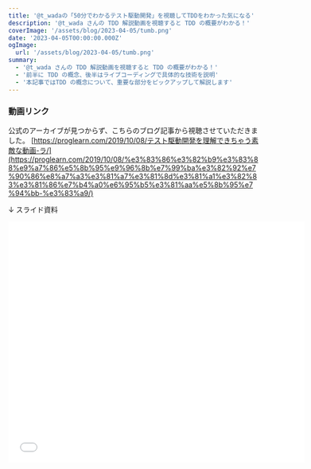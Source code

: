 ```yaml
---
title: '@t_wadaの「50分でわかるテスト駆動開発」を視聴してTDDをわかった気になる'
description: '@t_wada さんの TDD 解説動画を視聴すると TDD の概要がわかる！'
coverImage: '/assets/blog/2023-04-05/tumb.png'
date: '2023-04-05T00:00:00.000Z'
ogImage:
  url: '/assets/blog/2023-04-05/tumb.png'
summary:
  - '@t_wada さんの TDD 解説動画を視聴すると TDD の概要がわかる！'
  - '前半に TDD の概念、後半はライブコーディングで具体的な技術を説明'
  - '本記事ではTDD の概念について、重要な部分をピックアップして解説します'
---
```


### 動画リンク

公式のアーカイブが見つからず、こちらのブログ記事から視聴させていただきました。
[https://proglearn.com/2019/10/08/テスト駆動開発を理解できちゃう素敵な動画-ラ/](https://proglearn.com/2019/10/08/%e3%83%86%e3%82%b9%e3%83%88%e9%a7%86%e5%8b%95%e9%96%8b%e7%99%ba%e3%82%92%e7%90%86%e8%a7%a3%e3%81%a7%e3%81%8d%e3%81%a1%e3%82%83%e3%81%86%e7%b4%a0%e6%95%b5%e3%81%aa%e5%8b%95%e7%94%bb-%e3%83%a9/)

↓ スライド資料

<iframe
  src='//www.slideshare.net/slideshow/embed_code/key/1s1WGcT6DVyV29'
  width='595'
  height='485'
  frameBorder='0'
  marginWidth='0'
  marginHeight='0'
  scrolling='no'
  allowFullScreen
/>

### t_wada とは？

t_wada こと和田卓人さんはテスト駆動開発を日本国内に広めた第一人者で、<br />
「テスト駆動開発」「SQL アンチパターン」など有名本を翻訳出版したすごい人です。

<PointBlock title='用語解説「リファクタリング」'>
  外部からの振る舞いを変えないまま、コードを動作する且つきれいに書き直すこと
</PointBlock>

## テスト駆動開発（TDD）とは

テスト駆動開発（TDD）とは、コードをより動作しやすく、美しく保つための技術です。  
プログラミングにリファクタリングを組み込むことで、開発段階からバグを見つけ、修正することが簡単になります。  
これにより、開発者はシステムをより深く理解し、心理的安全性を持って実装することができます。

> 「動作するきれいなコード」この簡潔な言葉が、テスト駆動開発（TDD）のゴールだ。動作するきれいなコードはあらゆる意味で価値がある。
>
> Kent Beck

## TDD を導入しない場合どうなるか

TDD の意義を理解するために、TDD を導入しなかった場合を考えてみます。  
まず、開発がスタートしたら、すべて **「動かない、汚いコード」** から始まります。  
そこから、**「動作する、きれいなコード」** へ向かうにあたり、２つのルートが存在します。

### １つ目のルート<br />動かない・汚いコード → きれいなコード → 動作する・きれいなコード

きちんと設計を行い、そのままコードに落とし込めば動くようになる考えです。  
一昔前の伝統的な開発ではこちらが主流でした。

しかし、次の問題が発生します。

- コーディングしたら動かなかった
- 後から仕様が変われば、また１から設計し直す必要がある
- 綿密な設計を行ったが、そこまで考慮しなくてよかった

![説明画像1](/assets/blog/2023-04-05/image1.png)

### 2 つ目のルート<br />動かない・汚いコード → 動作するコード → 動作する・きれいなコード

初めからきれいなコードにしようとすると、設計の手間がかかることがわかりました。  
では、ひとまず動くコードを実装してからリファクタリングするという考えはどうでしょうか。

しかしこちらも、次の問題があります。

- 技術負債が生じやすくなる
- 「スケジュールが間に合わないから、汚さを受け入れないといけない」焦り
- 「リファクタリング後、動かなくなったらどうしよう」という恐れ

![説明画像2](/assets/blog/2023-04-05/image2.png)

#### TDD は開発者の恐れを克服する技法

上記の通り、ガチガチに設計しても、後からリファクタリングしても問題が生じることがあります。  
そこで、TDD はテストとリファクタリングのサイクルを回すことで、リファクタリングに対する不安を克服できます。

## TDD はテストとリファクタリングのサイクルを回す

TDD のサイクルは次の通りです。

1. テストを実行して失敗させる（Red）
2. とにかくテストが通るコードを書き、テストを成功させる（Green）
3. テストの中身は変更せず、リファクタリングを行う（Refactor）
4. 次の TODO で 2.~4.を繰り返す

![説明画像3](/assets/blog/2023-04-05/image3.png)

#### 1. テストを実行して失敗させる（Red）

やるべきことを TODO 化し、設計から１つの TODO をピックアップしてテストコードを書きます。  
一番優先度が高いものでも一番簡単なものでも構いません。

次に、テストを書き、実行します。
当然、まだ開発していないため、テストは失敗します。

#### 2. とにかくテストが通るコードを書き、テストを成功させる（Green）

テストが通るための必要最小限のコードを書きます。  
美しさ・正しさは意識しなくてよいです。

→ テストが通るようになる＝「動作するコード」になる

#### 3. テストの中身は変更せず、リファクタリングを行う（Refactor）

テストが落ちないまま、コードをきれいにします。

→ 「動作する、きれいなコード」となる

#### 4. 次の TODO で 1.~3.を繰り返す

再び TODO から１つピックアップしテスト失敗・テスト成功・リファクタリングのサイクルを繰り返します。

## リファクタリングが後回しにされるとどうなるか

TDD サイクルではリファクタリングが一番の肝です。
リファクタリングが後回しにすると次の問題が発生します。

- リファクタリングという名前のチケットが切られ、呪いとなる
- ビジネスオーナーから見たら、エンジニアの自己満足と思われる
- １つ汚いコードがあると、どんどん汚さが積み重なる

これらの問題を回避するには  
**プログラミングの中にリファクタリングを組み込む** ことが重要です。

要はリファクタリングを別タスクにしちゃダメってことですね。

## まとめ

筆者は動画を見る前は「TDD はテストから書くんだなー」くらいの認識しかありませんでした。  
しかし、@t_wada さんの「50 分でわかるテスト駆動開発」を視聴後、TDD の解像度が上がり、ぜひ開発に取り入れたい！と思うくらいには TDD の素晴らしさを実感できました。
ぜひ、お時間ある時視聴してみてください！
